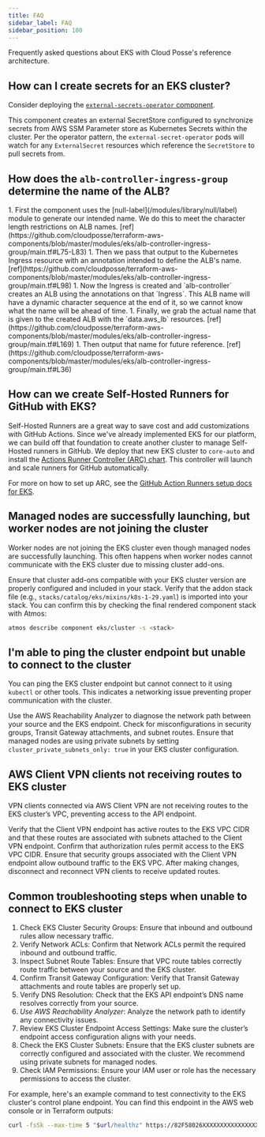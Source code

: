 ```yaml
---
title: FAQ
sidebar_label: FAQ
sidebar_position: 100
---
```


<Intro>
Frequently asked questions about EKS with Cloud Posse's reference architecture.
</Intro>

## How can I create secrets for an EKS cluster?

Consider deploying the [`external-secrets-operator` component](/components/library/aws/eks/external-secrets-operator).

This component creates an external SecretStore configured to synchronize secrets from AWS SSM Parameter store as
Kubernetes Secrets within the cluster. Per the operator pattern, the `external-secret-operator` pods will watch for any
`ExternalSecret` resources which reference the `SecretStore` to pull secrets from.

## How does the `alb-controller-ingress-group` determine the name of the ALB?

<Steps>
  1. First the component uses the [null-label](/modules/library/null/label) module to generate our intended name. We do this to meet the character length restrictions on ALB names. [ref](https://github.com/cloudposse/terraform-aws-components/blob/master/modules/eks/alb-controller-ingress-group/main.tf#L75-L83)
  1. Then we pass that output to the Kubernetes Ingress resource with an annotation intended to define the ALB's name. [ref](https://github.com/cloudposse/terraform-aws-components/blob/master/modules/eks/alb-controller-ingress-group/main.tf#L98)
  1. Now the Ingress is created and `alb-controller` creates an ALB using the annotations on that `Ingress`. This ALB name will have a dynamic character sequence at the end of it, so we cannot know what the name will be ahead of time.
  1. Finally, we grab the actual name that is given to the created ALB with the `data.aws_lb` resources. [ref](https://github.com/cloudposse/terraform-aws-components/blob/master/modules/eks/alb-controller-ingress-group/main.tf#L169)
  1. Then output that name for future reference. [ref](https://github.com/cloudposse/terraform-aws-components/blob/master/modules/eks/alb-controller-ingress-group/main.tf#L36)
</Steps>

## How can we create Self-Hosted Runners for GitHub with EKS?

Self-Hosted Runners are a great way to save cost and add customizations with GitHub Actions. Since we've already
implemented EKS for our platform, we can build off that foundation to create another cluster to manage Self-Hosted
runners in GitHub. We deploy that new EKS cluster to `core-auto` and install the
[Actions Runner Controller (ARC) chart](https://github.com/actions/actions-runner-controller). This controller will
launch and scale runners for GitHub automatically.

For more on how to set up ARC, see the
[GitHub Action Runners setup docs for EKS](/layers/github-actions/eks-github-actions-controller/).

## Managed nodes are successfully launching, but worker nodes are not joining the cluster

Worker nodes are not joining the EKS cluster even though managed nodes are successfully launching. This often happens when worker nodes cannot communicate with the EKS cluster due to missing cluster add-ons.

Ensure that cluster add-ons compatible with your EKS cluster version are properly configured and included in your stack. Verify that the addon stack file (e.g., `stacks/catalog/eks/mixins/k8s-1-29.yaml`) is imported into your stack. You can confirm this by checking the final rendered component stack with Atmos:

```bash
atmos describe component eks/cluster -s <stack>
```

## I'm able to ping the cluster endpoint but unable to connect to the cluster

You can ping the EKS cluster endpoint but cannot connect to it using `kubectl` or other tools. This indicates a networking issue preventing proper communication with the cluster.

Use the AWS Reachability Analyzer to diagnose the network path between your source and the EKS endpoint. Check for misconfigurations in security groups, Transit Gateway attachments, and subnet routes. Ensure that managed nodes are using private subnets by setting `cluster_private_subnets_only: true` in your EKS cluster configuration.

## AWS Client VPN clients not receiving routes to EKS cluster

VPN clients connected via AWS Client VPN are not receiving routes to the EKS cluster’s VPC, preventing access to the API endpoint.

Verify that the Client VPN endpoint has active routes to the EKS VPC CIDR and that these routes are associated with subnets attached to the Client VPN endpoint. Confirm that authorization rules permit access to the EKS VPC CIDR. Ensure that security groups associated with the Client VPN endpoint allow outbound traffic to the EKS VPC. After making changes, disconnect and reconnect VPN clients to receive updated routes.

## Common troubleshooting steps when unable to connect to EKS cluster

1. Check EKS Cluster Security Groups: Ensure that inbound and outbound rules allow necessary traffic.
2. Verify Network ACLs: Confirm that Network ACLs permit the required inbound and outbound traffic.
3. Inspect Subnet Route Tables: Ensure that VPC route tables correctly route traffic between your source and the EKS cluster.
4. Confirm Transit Gateway Configuration: Verify that Transit Gateway attachments and route tables are properly set up.
5. Verify DNS Resolution: Check that the EKS API endpoint’s DNS name resolves correctly from your source.
6. *Use AWS Reachability Analyzer*: Analyze the network path to identify any connectivity issues.
7. Review EKS Cluster Endpoint Access Settings: Make sure the cluster’s endpoint access configuration aligns with your needs.
8. Check the EKS Cluster Subnets: Ensure that the EKS cluster subnets are correctly configured and associated with the cluster. We recommend using private subnets for managed nodes.
9. Check IAM Permissions: Ensure your IAM user or role has the necessary permissions to access the cluster.

For example, here's an example command to test connectivity to the EKS cluster's control plane endpoint. You can find this endpoint in the AWS web console or in Terraform outputs:

```bash
curl -fsSk --max-time 5 "$url/healthz" https://82F58026XXXXXXXXXXXXXXXXXXXXXXXX.gr7.us-east-1.eks.amazonaws.com
```
